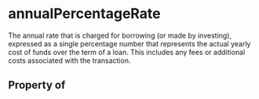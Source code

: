 # annualPercentageRate

The annual rate that is charged for borrowing (or made by investing), expressed as a single percentage number that represents the actual yearly cost of funds over the term of a loan. This includes any fees or additional costs associated with the transaction.

## Property of



